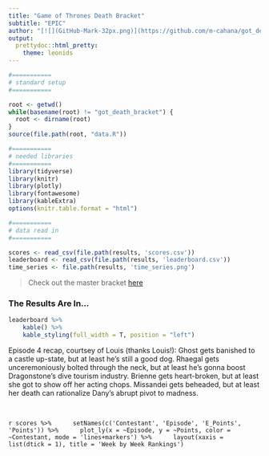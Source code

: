 ```yaml
---
title: "Game of Thrones Death Bracket"
subtitle: "EPIC"
author: "[![](GitHub-Mark-32px.png)](https://github.com/m-cahana/got_death_bracket)"
output:
  prettydoc::html_pretty:
    theme: leonids
---
```


```r

#===========
# standard setup
#===========

root <- getwd()
while(basename(root) != "got_death_bracket") {
  root <- dirname(root)
}
source(file.path(root, "data.R"))

#===========
# needed libraries
#===========
library(tidyverse)
library(knitr)
library(plotly)
library(fontawesome)
library(kableExtra)
options(knitr.table.format = "html") 

#===========
# data read in
#===========

scores <- read_csv(file.path(results, 'scores.csv'))
leaderboard <- read_csv(file.path(results, 'leaderboard.csv'))
time_series <- file.path(results, 'time_series.png')


```

> Check out the master bracket [here](https://www.dropbox.com/s/n2b86l5clfhu8o0/master.xlsx?dl=0)

### The Results Are In...

```r
leaderboard %>% 
	kable() %>%
	kable_styling(full_width = T, position = "left")
```
Episode 4 recap, courtsey of Louis (thanks Louis!): Ghost gets banished to a castle up-state, but at least he's still a good dog. Rhaegal gets unceremoniously bolted through the neck, but at least he's gonna boost Dragonstone's dive tourism industry. Brienne gets heart-broken, but at least she got to show off her acting chops. Missandei gets beheaded, but at least her death can rationalize Dany's abrupt pivot to madness.

&nbsp;
&nbsp;

`r scores %>% 
	setNames(c('Contestant', 'Episode', 'E_Points', 'Points')) %>% 
	plot_ly(x = ~Episode, y = ~Points, color = ~Contestant, mode = 'lines+markers') %>% 
	layout(xaxis = list(dtick = 1), title = 'Week by Week Rankings')
`